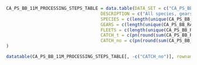 ```r
CA_PS_BB_11M_PROCESSING_STEPS_TABLE = data.table(DATA_SET = c("CA_PS_BB_RAW", "CA_PS_BB_11M", "CA_PS_BB_11M_MAPPED_SPECIES", "CA_PS_BB_11M_MAPPED_SPECIES_GEAR", "CA_PS_BB_11M_MAPPED_SPECIES_GEAR_FLEET"), 
                                    DESCRIPTION = c("All species, gears, and fleets", "Keep species only occurring in Indian Ocean and resolution of 1°x1°-month", "Species mapped with ASFIS code list", "Gears mapped with ISSCFG code list", "Fleets mapped with FIRMS fleet code list"), 
                                    SPECIES = c(length(unique(CA_PS_BB_RAW$SPECIES_CODE)), length(unique(CA_PS_BB_11M$SPECIES_CODE)), length(unique(CA_PS_BB_11M_MAPPED_SPECIES$species)), length(unique(CA_PS_BB_11M_MAPPED_SPECIES_GEAR$species)), length(unique(CA_PS_BB_11M_MAPPED_SPECIES_GEAR_FLEET$species))), 
                                    GEARS = c(length(unique(CA_PS_BB_RAW$GEAR_CODE)), length(unique(CA_PS_BB_11M$GEAR_CODE)), length(unique(CA_PS_BB_11M_MAPPED_SPECIES$GEAR_CODE)), length(unique(CA_PS_BB_11M_MAPPED_SPECIES_GEAR$gear)), length(unique(CA_PS_BB_11M_MAPPED_SPECIES_GEAR_FLEET$gear))), 
                                    FLEETS = c(length(unique(CA_PS_BB_RAW$FLEET_CODE)), length(unique(CA_PS_BB_11M$FLEET_CODE)), length(unique(CA_PS_BB_11M_MAPPED_SPECIES$FLEET_CODE)), length(unique(CA_PS_BB_11M_MAPPED_SPECIES_GEAR$FLEET_CODE)), length(unique(CA_PS_BB_11M_MAPPED_SPECIES_GEAR_FLEET$fleet))), 
                                    CATCH_t = c(pn(round(sum(CA_PS_BB_RAW[CATCH_UNIT_CODE == "t", CATCH]))), pn(round(sum(CA_PS_BB_11M[CATCH_UNIT_CODE == "t", CATCH]))), pn(round(sum(CA_PS_BB_11M_MAPPED_SPECIES[CATCH_UNIT_CODE == "t", CATCH]))), pn(round(sum(CA_PS_BB_11M_MAPPED_SPECIES_GEAR[CATCH_UNIT_CODE == "t", CATCH]))),  pn(round(sum(CA_PS_BB_11M_MAPPED_SPECIES_GEAR_FLEET[CATCH_UNIT_CODE == "t", CATCH])))), 
                                    CATCH_no = c(pn(round(sum(CA_PS_BB_RAW[CATCH_UNIT_CODE == "no", CATCH]))), pn(round(sum(CA_PS_BB_11M[CATCH_UNIT_CODE == "no", CATCH]))), pn(round(sum(CA_PS_BB_11M_MAPPED_SPECIES[CATCH_UNIT_CODE == "no", CATCH]))), pn(round(sum(CA_PS_BB_11M_MAPPED_SPECIES_GEAR[CATCH_UNIT_CODE == "no", CATCH]))),  pn(round(sum(CA_PS_BB_11M_MAPPED_SPECIES_GEAR_FLEET[CATCH_UNIT_CODE == "no", CATCH]))))
)
```

```r
datatable(CA_PS_BB_11M_PROCESSING_STEPS_TABLE[, -c("CATCH_no")], rownames = FALSE, options = list(dom = 't')) %>% formatStyle('CATCH_t', `text-align` = 'right')
```

